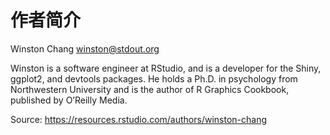 # 作者简介 {#author .unnumbered}

Winston Chang <winston@stdout.org>

Winston is a software engineer at RStudio, and is a developer for the Shiny, ggplot2, and devtools packages. He holds a Ph.D. in psychology from Northwestern University and is the author of R Graphics Cookbook, published by O’Reilly Media.

Source: <https://resources.rstudio.com/authors/winston-chang>
